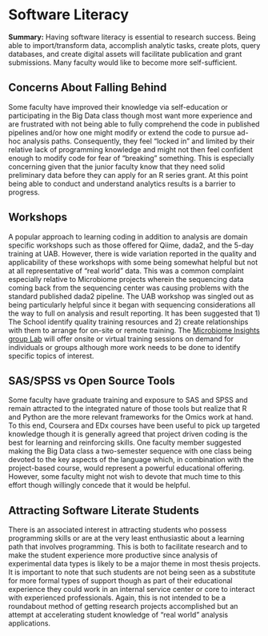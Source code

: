 # Software Literacy 

**Summary:** Having software literacy is essential to research success. Being able to import/transform data, accomplish analytic tasks, create plots, query databases, and create digital assets will facilitate publication and grant submissions. Many faculty would like to become more self-sufficient.  

## Concerns About Falling Behind

Some faculty have improved their knowledge via self-education or participating in the Big Data class though most want more experience and are frustrated with not being able to fully comprehend the code in published pipelines and/or how one might modify or extend the code to pursue ad-hoc analysis paths. Consequently, they feel "locked in" and limited by their relative lack of programming knowledge and might not then feel confident enough to modify code for fear of "breaking" something. This is especially concerning given that the junior faculty know that they need solid preliminary data before they can apply for an R series grant. At this point being able to conduct and understand analytics results is a barrier to progress. 

## Workshops

A popular approach to learning coding in addition to analysis are domain specific workshops such as those offered for Qiime, dada2, and the 5-day training at UAB. However, there is wide variation reported in the quality and applicability of these workshops with some being somewhat helpful but not at all representative of "real world" data. This was a common complaint especially relative to Microbiome projects wherein the sequencing data coming back from the sequencing center was causing problems with the standard published dada2 pipeline. The UAB workshop was singled out as being particularly helpful since it began with sequencing considerations all the way to full on analysis and result reporting. It has been suggested that 1) The School identify quality training resources and 2) create relationships with them to arrange for on-site or remote training. The [Microbiome Insights group Lab](microbiomeinsights.com) will offer onsite or virtual training sessions on demand for individuals or groups although more work needs to be done to identify specific topics of interest. 


## SAS/SPSS vs Open Source Tools

Some faculty have graduate training and exposure to SAS and SPSS and remain attracted to the integrated nature of those tools but realize that R and Python are the more relevant frameworks for the Omics work at hand. To this end, Coursera and EDx courses have been useful to pick up targeted knowledge though it is generally agreed that project driven coding is the best for learning and reinforcing skills. One faculty member suggested making the Big Data class a two-semester sequence with one class being devoted to the key aspects of the language which, in combination with the project-based course, would represent a powerful educational offering. However, some faculty might not wish to devote that much time to this effort though willingly concede that it would be helpful. 

## Attracting Software Literate Students

There is an associated interest in attracting students who possess programming skills or are at the very least enthusiastic about a learning path that involves programming. This is both to facilitate research and to make the student experience more productive since analysis of experimental data types is likely to be a major theme in most thesis projects. It is important to note that such students are not being seen as a substitute for more formal types of support though as part of their educational experience they could work in an internal service center or core to interact with experienced professionals. Again, this is not intended to be a roundabout method of getting research projects accomplished but an attempt at accelerating student knowledge of "real world" analysis applications. 




